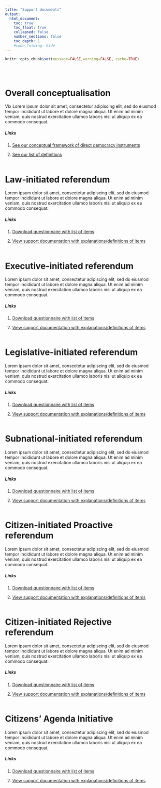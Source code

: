 ```yaml
---
title: "Support documents"
output:
  html_document:
    toc: true
    toc_float: true
    collapsed: false
    number_sections: false
    toc_depth: 1
    #code_folding: hide
---
```


```r
knitr::opts_chunk$set(message=FALSE,warning=FALSE, cache=TRUE)
```
<br/><br/>

# Overall conceptualisation
Vix Lorem ipsum dolor sit amet, consectetur adipiscing elit, sed do eiusmod tempor incididunt ut labore et dolore magna aliqua. Ut enim ad minim veniam, quis nostrud exercitation ullamco laboris nisi ut aliquip ex ea commodo consequat.

##### Links
1. <a href="https://fmendez72.github.io/lidd/Liddpages/lawInitiatedDefinitions.html" target="_blank">See our conceptual framework of direct democracy instruments</a>

2. <a href="https://fmendez72.github.io/lidd/Liddpages/ConceptualMap.html" target="_blank">See our list of definitions</a>
<br/><br/>

# Law-initiated referendum
Lorem ipsum dolor sit amet, consectetur adipiscing elit, sed do eiusmod tempor incididunt ut labore et dolore magna aliqua. Ut enim ad minim veniam, quis nostrud exercitation ullamco laboris nisi ut aliquip ex ea commodo consequat.

##### Links
1. <a href="https://fmendez72.github.io/lidd/Liddpages/ConceptualMap.html" target="_blank">Download questionnaire with list of items</a>

2. <a href="https://fmendez72.github.io/lidd/Liddpages/lawInitiatedDefinitions.html" target="_blank">View support documentation with explanations/definitions of items</a>
<br/><br/>

# Executive-initiated referendum
Lorem ipsum dolor sit amet, consectetur adipiscing elit, sed do eiusmod tempor incididunt ut labore et dolore magna aliqua. Ut enim ad minim veniam, quis nostrud exercitation ullamco laboris nisi ut aliquip ex ea commodo consequat.

##### Links
1. <a href="https://fmendez72.github.io/lidd/Liddpages/ConceptualMap.html" target="_blank">Download questionnaire with list of items</a>

2. <a href="https://fmendez72.github.io/lidd/Liddpages/lawInitiatedDefinitions.html" target="_blank">View support documentation with explanations/definitions of items</a>
<br/><br/>

# Legislative-initiated referendum
Lorem ipsum dolor sit amet, consectetur adipiscing elit, sed do eiusmod tempor incididunt ut labore et dolore magna aliqua. Ut enim ad minim veniam, quis nostrud exercitation ullamco laboris nisi ut aliquip ex ea commodo consequat.

##### Links
1. <a href="https://fmendez72.github.io/lidd/Liddpages/ConceptualMap.html" target="_blank">Download questionnaire with list of items</a>

2. <a href="https://fmendez72.github.io/lidd/Liddpages/lawInitiatedDefinitions.html" target="_blank">View support documentation with explanations/definitions of items</a>
<br/><br/>

# Subnational-initiated referendum
Lorem ipsum dolor sit amet, consectetur adipiscing elit, sed do eiusmod tempor incididunt ut labore et dolore magna aliqua. Ut enim ad minim veniam, quis nostrud exercitation ullamco laboris nisi ut aliquip ex ea commodo consequat.

##### Links
1. <a href="https://fmendez72.github.io/lidd/Liddpages/ConceptualMap.html" target="_blank">Download questionnaire with list of items</a>

2. <a href="https://fmendez72.github.io/lidd/Liddpages/lawInitiatedDefinitions.html" target="_blank">View support documentation with explanations/definitions of items</a>
<br/><br/>


# Citizen-initiated Proactive referendum
Lorem ipsum dolor sit amet, consectetur adipiscing elit, sed do eiusmod tempor incididunt ut labore et dolore magna aliqua. Ut enim ad minim veniam, quis nostrud exercitation ullamco laboris nisi ut aliquip ex ea commodo consequat.

##### Links
1. <a href="https://fmendez72.github.io/lidd/Liddpages/ConceptualMap.html" target="_blank">Download questionnaire with list of items</a>

2. <a href="https://fmendez72.github.io/lidd/Liddpages/lawInitiatedDefinitions.html" target="_blank">View support documentation with explanations/definitions of items</a>
<br/><br/>


# Citizen-initiated Rejective referendum
Lorem ipsum dolor sit amet, consectetur adipiscing elit, sed do eiusmod tempor incididunt ut labore et dolore magna aliqua. Ut enim ad minim veniam, quis nostrud exercitation ullamco laboris nisi ut aliquip ex ea commodo consequat.

##### Links
1. <a href="https://fmendez72.github.io/lidd/Liddpages/ConceptualMap.html" target="_blank">Download questionnaire with list of items</a>

2. [View support documentation with explanations/definitions of items](https://fmendez72.github.io/lidd/Liddpages/lawInitiatedDefinitions.html)
<br/><br/>

# Citizens' Agenda Initiative
Lorem ipsum dolor sit amet, consectetur adipiscing elit, sed do eiusmod tempor incididunt ut labore et dolore magna aliqua. Ut enim ad minim veniam, quis nostrud exercitation ullamco laboris nisi ut aliquip ex ea commodo consequat.

##### Links
1. <a href="https://fmendez72.github.io/lidd/Liddpages/ConceptualMap.html" target="_blank">Download questionnaire with list of items</a>

2. <a href="https://fmendez72.github.io/lidd/Liddpages/lawInitiatedDefinitions.html" target="_blank">View support documentation with explanations/definitions of items</a>

